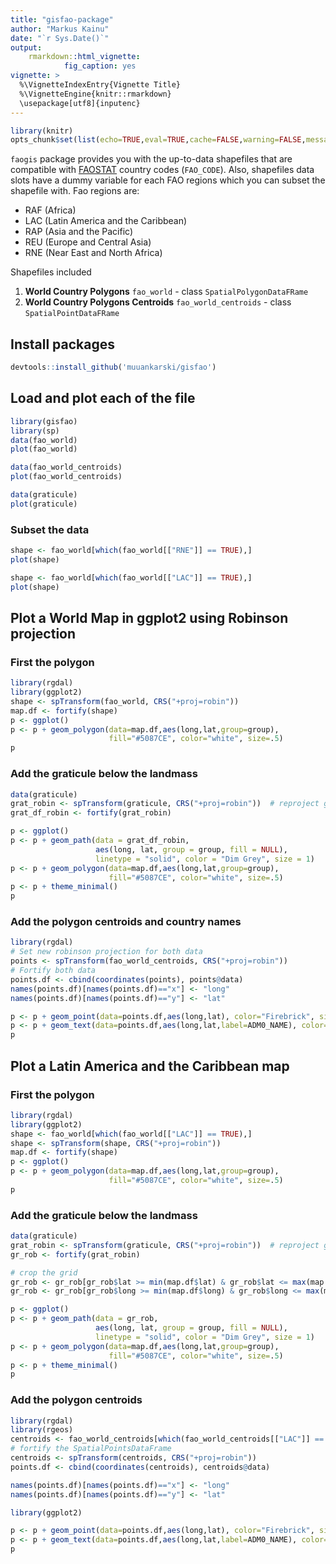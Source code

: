 ```yaml
---
title: "gisfao-package"
author: "Markus Kainu"
date: "`r Sys.Date()`"
output: 
    rmarkdown::html_vignette:
            fig_caption: yes
vignette: >
  %\VignetteIndexEntry{Vignette Title}
  %\VignetteEngine{knitr::rmarkdown}
  \usepackage[utf8]{inputenc}
---
```



```r
library(knitr)
opts_chunk$set(list(echo=TRUE,eval=TRUE,cache=FALSE,warning=FALSE,message=FALSE,fig.height=6,fig.width=8,fig.path = "../figure/"))
```



`faogis` package provides you with the up-to-data shapefiles that are compatible with [FAOSTAT](http://faostat.fao.org/) country codes (`FAO_CODE`). Also, shapefiles data slots have a dummy variable for each FAO regions which you can subset the shapefile with. Fao regions are:

- RAF (Africa)
- LAC (Latin America and the Caribbean)
- RAP (Asia and the Pacific)
- REU (Europe and Central Asia)
- RNE (Near East and North Africa)

Shapefiles included

1. **World Country Polygons** `fao_world` - class `SpatialPolygonDataFRame`
2. **World Country Polygons Centroids** `fao_world_centroids` - class `SpatialPointDataFRame`

<!--
There are no function  only one function `load_fao_shape` that requires one attribute `region` that accept the fao regions as values. Default is `world` that returns the shapefile as whole.
-->


## Install packages

```r
devtools::install_github('muuankarski/gisfao')
```


## Load and plot each of the file

```r
library(gisfao)
library(sp)
data(fao_world)
plot(fao_world)

data(fao_world_centroids)
plot(fao_world_centroids)

data(graticule)
plot(graticule)
```


### Subset the data


```r
shape <- fao_world[which(fao_world[["RNE"]] == TRUE),]
plot(shape)

shape <- fao_world[which(fao_world[["LAC"]] == TRUE),]
plot(shape)

```


## Plot a World Map in ggplot2 using Robinson projection

### First the polygon


```r
library(rgdal)
library(ggplot2)
shape <- spTransform(fao_world, CRS("+proj=robin"))
map.df <- fortify(shape)
p <- ggplot()
p <- p + geom_polygon(data=map.df,aes(long,lat,group=group), 
                      fill="#5087CE", color="white", size=.5)
p
```


### Add the graticule below the landmass


```r
data(graticule)
grat_robin <- spTransform(graticule, CRS("+proj=robin"))  # reproject graticule
grat_df_robin <- fortify(grat_robin)

p <- ggplot()
p <- p + geom_path(data = grat_df_robin, 
                   aes(long, lat, group = group, fill = NULL), 
                   linetype = "solid", color = "Dim Grey", size = 1)
p <- p + geom_polygon(data=map.df,aes(long,lat,group=group), 
                      fill="#5087CE", color="white", size=.5)
p <- p + theme_minimal()
p
```


### Add the polygon centroids and country names

```r
library(rgdal)
# Set new robinson projection for both data
points <- spTransform(fao_world_centroids, CRS("+proj=robin"))
# Fortify both data
points.df <- cbind(coordinates(points), points@data)
names(points.df)[names(points.df)=="x"] <- "long"
names(points.df)[names(points.df)=="y"] <- "lat"

p <- p + geom_point(data=points.df,aes(long,lat), color="Firebrick", size=1, color="#5087CE")
p <- p + geom_text(data=points.df,aes(long,lat,label=ADM0_NAME), color="Dim Grey", size=2)
p
```


## Plot a Latin America and the Caribbean map

### First the polygon


```r
library(rgdal)
library(ggplot2)
shape <- fao_world[which(fao_world[["LAC"]] == TRUE),]
shape <- spTransform(shape, CRS("+proj=robin"))
map.df <- fortify(shape)
p <- ggplot()
p <- p + geom_polygon(data=map.df,aes(long,lat,group=group), 
                      fill="#5087CE", color="white", size=.5)
p
```


### Add the graticule below the landmass


```r
data(graticule)
grat_robin <- spTransform(graticule, CRS("+proj=robin"))  # reproject graticule
gr_rob <- fortify(grat_robin)

# crop the grid
gr_rob <- gr_rob[gr_rob$lat >= min(map.df$lat) & gr_rob$lat <= max(map.df$lat),]
gr_rob <- gr_rob[gr_rob$long >= min(map.df$long) & gr_rob$long <= max(map.df$long),]

p <- ggplot()
p <- p + geom_path(data = gr_rob, 
                   aes(long, lat, group = group, fill = NULL), 
                   linetype = "solid", color = "Dim Grey", size = 1)
p <- p + geom_polygon(data=map.df,aes(long,lat,group=group), 
                      fill="#5087CE", color="white", size=.5)
p <- p + theme_minimal()
p
```


### Add the polygon centroids

```r
library(rgdal)
library(rgeos)
centroids <- fao_world_centroids[which(fao_world_centroids[["LAC"]] == TRUE),]
# fortify the SpatialPointsDataFrame
centroids <- spTransform(centroids, CRS("+proj=robin"))
points.df <- cbind(coordinates(centroids), centroids@data)

names(points.df)[names(points.df)=="x"] <- "long"
names(points.df)[names(points.df)=="y"] <- "lat"

library(ggplot2)

p <- p + geom_point(data=points.df,aes(long,lat), color="Firebrick", size=1, color="#5087CE")
p <- p + geom_text(data=points.df,aes(long,lat,label=ADM0_NAME), color="Dim Grey", size=3)
p
```



